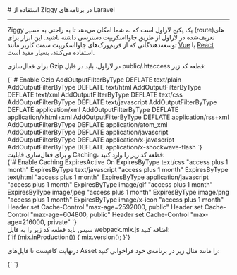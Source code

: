 
<Layout>
# استفاده از Ziggy در برنامه‌های Laravel
<hr className="mb-2" />

Ziggy یک پکیج لاراول است که به شما امکان می‌دهد تا به راحتی به مسیر (route)های تعریف‌شده در لاراول از طریق جاوااسکریپت دسترسی داشته باشید. این ابزار برای توسعه‌دهندگانی که از فریم‌ورک‌های جاوااسکریپت سمت کاربر مانند <a href="../../vue/getting-started" className="blue-link">Vue</a> یا <a href="../../vue/getting-started" className="blue-link">React</a> استفاده می‌کنند، بسیار مفید است.


برای فعال‌سازی Gzip در لاراول، باید در فایل <Important>public/.htaccess</Important> قطعه کد زیر:
<div className='h-2' />
<div dir='ltr'>
    <Highlight className="config">
        {` # Enable Gzip
<IfModule mod_deflate.c>
 AddOutputFilterByType DEFLATE text/plain
 AddOutputFilterByType DEFLATE text/html
 AddOutputFilterByType DEFLATE text/xml
 AddOutputFilterByType DEFLATE text/css
 AddOutputFilterByType DEFLATE text/javascript
 AddOutputFilterByType DEFLATE application/xml
 AddOutputFilterByType DEFLATE application/xhtml+xml
 AddOutputFilterByType DEFLATE application/rss+xml
 AddOutputFilterByType DEFLATE application/atom_xml
 AddOutputFilterByType DEFLATE application/javascript
 AddOutputFilterByType DEFLATE application/x-javascript
 AddOutputFilterByType DEFLATE application/x-shockwave-flash
</IfModule>
`}        
    </Highlight>
</div>
<div className="h-2" />
و برای فعال‌سازی قابلیت Caching، قطعه کد زیر را وارد کنید:
<div className="h-2" />
<div dir='ltr'>
        <Highlight className="config">
            {`# Enable Caching
<IfModule mod_expires.c>
 ExpiresActive On
 ExpiresByType text/css "access plus 1 month"
 ExpiresByType text/javascript "access plus 1 month"
 ExpiresByType text/html "access plus 1 month"
 ExpiresByType application/javascript "access plus 1 month"
 ExpiresByType image/gif "access plus 1 month"
 ExpiresByType image/jpeg "access plus 1 month"
 ExpiresByType image/png "access plus 1 month"
 ExpiresByType image/x-icon "access plus 1 month"
</IfModule>
<ifmodule mod_headers.c>
 <filesmatch "\.(ico|jpe?g|png|gif|swf)$">
  Header set Cache-Control "max-age=2592000, public"
 </filesmatch>
 <filesmatch "\.(css)$">
  Header set Cache-Control "max-age=604800, public"
 </filesmatch>
 <filesmatch "\.(js)$">
  Header set Cache-Control "max-age=216000, private"
 </filesmatch>
</ifmodule>`}
        </Highlight>
</div>
<div className="h-2" />
سپس باید قطعه کد زیر را به فایل <Important>webpack.mix.js</Important> اضافه کنید:
<div className="h-2" />
<div dir='ltr'>
        <Highlight className="js">
            {`if (mix.inProduction()) {
    mix.version();
}`}
        </Highlight>
</div>
<div className="h-2" />

درنهایت کافیست تا فایل‌های Asset را مانند مثال زیر در برنامه‌ی خود فراخوانی کنید:
<div className="h-2" />
<div dir='ltr'>
        <Highlight className="html">
            {`<script src="{{ mix('js/app.js') }}"></script>
`}
        </Highlight>
</div>
<div className="h-2" />

<NextPage next="./use-ziggy"/>
</Layout>